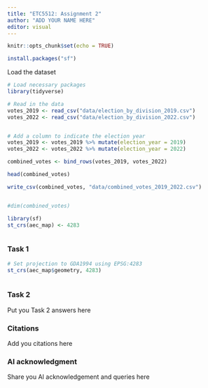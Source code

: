 ```yaml
---
title: "ETC5512: Assignment 2"
author: "ADD YOUR NAME HERE" 
editor: visual
---
```


```r
knitr::opts_chunk$set(echo = TRUE) 
```

```r
install.packages("sf")
```

Load the dataset

```r
# Load necessary packages
library(tidyverse)

# Read in the data
votes_2019 <- read_csv("data/election_by_division_2019.csv")
votes_2022 <- read_csv("data/election_by_division_2022.csv")


# Add a column to indicate the election year
votes_2019 <- votes_2019 %>% mutate(election_year = 2019)
votes_2022 <- votes_2022 %>% mutate(election_year = 2022)

combined_votes <- bind_rows(votes_2019, votes_2022)

head(combined_votes)

write_csv(combined_votes, "data/combined_votes_2019_2022.csv")


#dim(combined_votes)


```

```r
library(sf)
st_crs(aec_map) <- 4283



```

### Task 1

```r
# Set projection to GDA1994 using EPSG:4283
st_crs(aec_map$geometry, 4283)
  
```

### Task 2

Put you Task 2 answers here

### Citations

Add you citations here

### AI acknowledgment

Share you AI acknowledgement and queries here
